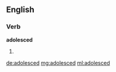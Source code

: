 ==English==

===Verb===
'''adolesced'''

# {{en-past of|adolesce}}

[[de:adolesced]]
[[mg:adolesced]]
[[ml:adolesced]]